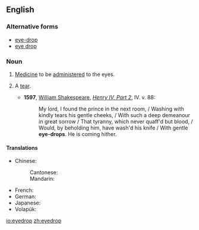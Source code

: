 ==English==

===Alternative forms===
* [[eye-drop]]
* [[eye drop]]

===Noun===
{{en-noun}}
{{wikipedia}}

# [[medicine|Medicine]] to be [[administer]]ed to the eyes.
# {{context|poetic|lang=en}} A [[tear]].
#* '''1597''', [[w: William Shakespeare|William Shakespeare]], ''[[s: The Second Part of King Henry the Fourth|Henry IV, Part 2]]'', IV. v. 88:
#*: My lord, I found the prince in the next room, / Washing with kindly tears his gentle cheeks, / With such a deep demeanour in great sorrow / That tyranny, which never quaff'd but blood, / Would, by beholding him, have wash'd his knife / With gentle '''eye-drops'''. He is coming hither.

====Translations====
{{trans-top|eye medicine}}
* Chinese:
*: Cantonese: {{t|yue|眼藥水|tr=ngaan5 joek6 seoi2|sc=Hani}}
*: Mandarin: {{t+|cmn|眼藥水|tr=yǎnyàoshuǐ|sc=Hani}}
{{trans-mid}}
* French: {{t|fr|gouttes oculaires|f-p}}
* German: {{t+|de|Augentropfen|m}}
* Japanese: {{t|ja|目薬|tr=megusuri|sc=Jpan}}
* Volapük: {{t|vo|logatof}}
{{trans-bottom}}

[[io:eyedrop]]
[[zh:eyedrop]]
